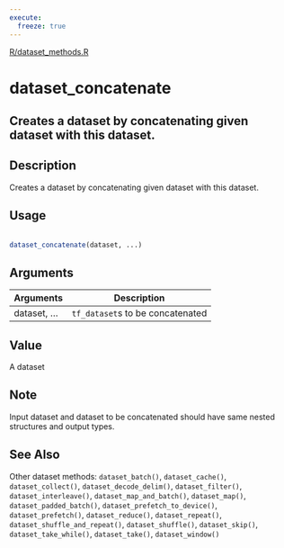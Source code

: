 ```yaml
---
execute:
  freeze: true
---
```


[R/dataset_methods.R](https://github.com/rstudio/tfdatasets//blob/main/R/dataset_methods.R#L262) 

# dataset_concatenate

## Creates a dataset by concatenating given dataset with this dataset.

## Description
 Creates a dataset by concatenating given dataset with this dataset. 


## Usage
```r
 
dataset_concatenate(dataset, ...) 
```

## Arguments
|Arguments|Description|
|---|---|
| dataset, ... | `tf_dataset`s to be concatenated |



## Value
 A dataset 

## Note
 Input dataset and dataset to be concatenated should have same nested structures and output types. 


## See Also
 Other dataset methods:  `dataset_batch()`, `dataset_cache()`, `dataset_collect()`, `dataset_decode_delim()`, `dataset_filter()`, `dataset_interleave()`, `dataset_map_and_batch()`, `dataset_map()`, `dataset_padded_batch()`, `dataset_prefetch_to_device()`, `dataset_prefetch()`, `dataset_reduce()`, `dataset_repeat()`, `dataset_shuffle_and_repeat()`, `dataset_shuffle()`, `dataset_skip()`, `dataset_take_while()`, `dataset_take()`, `dataset_window()` 

